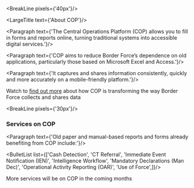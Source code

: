 
<div className="govuk-width-container main-height">

<BreakLine pixels={'40px'}/>

<div className="grid-row">

<div className="column-one-quarter">
<SubNavigation currentPage={props.path}/>
</div>


<div className="column-five-eighths">

<LargeTitle text={'About COP'}/>

<Paragraph text={'The Central Operations Platform (COP) allows you to fill in forms and reports online, turning traditional systems into accessible digital services.'}/>

<Paragraph text={'COP aims to reduce Border Force’s dependence on old applications, particularly those based on Microsoft Excel and Access.'}/>

<Paragraph text={'It captures and shares information consistently, quickly and more accurately on a mobile-friendly platform.'}/>

<p className="govuk-body">Watch to <a class="govuk-link" href="https://training.cop.homeoffice.gov.uk/videos/video_02.mp4">find out more</a> about how COP is transforming the way Border Force collects and shares data
</p>

<BreakLine pixels={'30px'}/>


<h3 id="services" className="govuk-heading-m">Services on COP</h3>

<Paragraph text={'Old paper and manual-based reports and forms already benefiting from COP include:'}/>

<BulletList list={['Cash Detection', 'CT Referral', 'Immediate Event Notification (IEN)',
 'Intelligence Workflow', 'Mandatory Declarations (Man Dec)',
  'Operational Activity Reporting (OAR)', 'Use of Force',]}/>

<p className="govuk-body">More services will be on COP in the <Link class="govuk-link" to="/about/roadmap/">coming months</Link>
</p>
</div>
</div>
</div>







